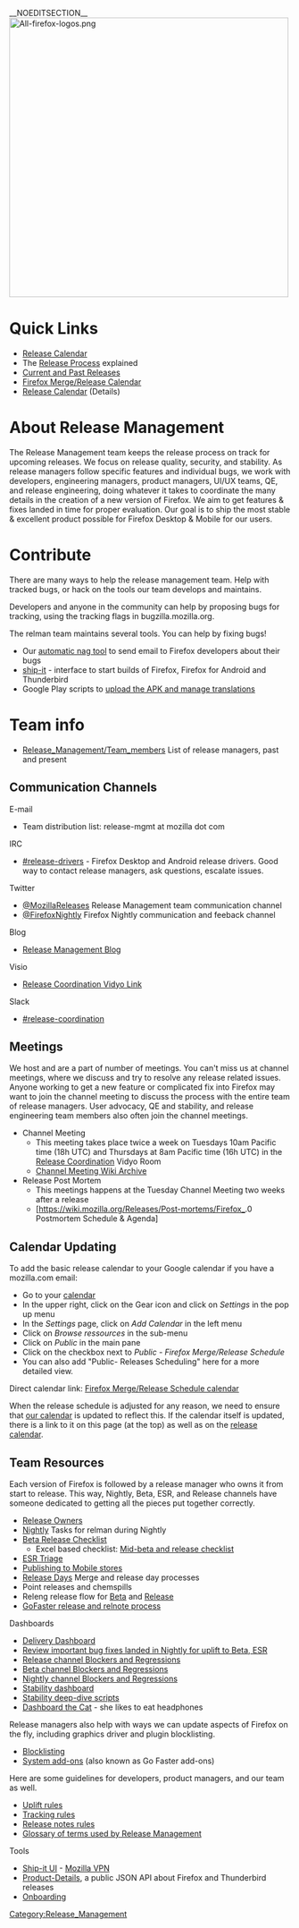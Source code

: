 __NOEDITSECTION__
[[File:All-firefox-logos.png|500px|center]]
=Quick Links=
* [[Release_Management/Calendar | Release Calendar ]]
* The [[Release_Management/Release_Process | Release Process]] explained
* [[Releases | Current and Past Releases]]
* [https://www.google.com/calendar/embed?src=mozilla.com_2d37383433353432352d3939%40resource.calendar.google.com Firefox Merge/Release Calendar]
* [https://www.google.com/calendar/embed?src=mozilla.com_dbq84anr9i8tcnmhabatstv5co%40group.calendar.google.com Release  Calendar] (Details)

=About Release Management=
The Release Management team keeps the release process on track for upcoming releases. We focus on release quality, security, and stability. As release managers follow specific features and individual bugs, we work with developers, engineering managers, product managers, UI/UX teams, QE, and release engineering, doing whatever it takes to coordinate the many details in the creation of a new version of Firefox.  We aim to get features & fixes landed in time for proper evaluation. Our goal is to ship the most stable & excellent product possible for Firefox Desktop & Mobile for our users.

= Contribute =

There are many ways to help the release management team. Help with tracked bugs, or hack on the tools our team develops and maintains.

Developers and anyone in the community can help by proposing bugs for tracking, using the tracking flags in bugzilla.mozilla.org.

The relman team maintains several tools. You can help by fixing bugs!
* Our [https://github.com/mozilla/relman-auto-nag automatic nag tool] to send email to Firefox developers about their bugs
* [https://bugzilla.mozilla.org/buglist.cgi?list_id=12453401&resolution=---&classification=Other&query_format=advanced&component=Ship%20It&product=Release%20Engineering ship-it] - interface to start builds of Firefox, Firefox for Android and Thunderbird
* Google Play scripts to [https://github.com/mozilla-releng/mozapkpublisher/ upload the APK and manage translations]

= Team info =
* [[Release_Management/Team_members]] List of release managers, past and present

==Communication Channels==
;E-mail
* Team distribution list: release-mgmt at mozilla dot com

;IRC
* [irc://irc.mozilla.org/%23release-drivers #release-drivers] - Firefox Desktop and Android release drivers. Good way to contact release managers, ask questions, escalate issues.

;Twitter
* [https://twitter.com/MozillaReleases @MozillaReleases] Release Management team communication channel
* [https://twitter.com/FirefoxNightly @FirefoxNightly]  Firefox Nightly communication and feeback channel

;Blog
* [http://release.mozilla.org/ Release Management Blog]

;Visio
* [https://v.mozilla.com/flex.html?roomdirect.html&key=EXysadF68Dac Release Coordination Vidyo Link]

;Slack
* [https://mozilla.slack.com/messages/release-coordination/ #release-coordination]

==Meetings==

We host and are a part of number of meetings.  You can't miss us at channel meetings, where we discuss and try to resolve any release related issues. Anyone working to get a new feature or complicated fix into Firefox may want to join the channel meeting to discuss the process with the entire team of release managers.  User advocacy, QE and stability, and release engineering team members also often join the channel meetings.

* Channel Meeting
**This meeting takes place twice a week on Tuesdays 10am Pacific time (18h UTC) and Thursdays at 8am Pacific time (16h UTC) in the [https://v.mozilla.com/flex.html?roomdirect.html&key=EXysadF68Dac Release Coordination] Vidyo Room
** [https://wiki.mozilla.org/Firefox/Channels/Meetings Channel Meeting Wiki Archive]
* Release Post Mortem
**This meetings happens at the Tuesday Channel Meeting two weeks after a release
** [https://wiki.mozilla.org/Releases/Post-mortems/Firefox_{{Version/Gecko/release/current}}.0 Postmortem Schedule & Agenda]

==Calendar Updating==
To add the basic release calendar to your Google calendar if you have a mozilla.com email:
* Go to your [https://calendar.google.com/ calendar]
* In the upper right, click on the Gear icon and click on ''Settings'' in the pop up menu
* In the ''Settings'' page, click on ''Add Calendar'' in the left menu
* Click on ''Browse ressources'' in the sub-menu
* Click on ''Public'' in the main pane
* Click on the checkbox next to ''Public - Firefox Merge/Release Schedule''
* You can also add "Public- Releases Scheduling" here for a more detailed view.

Direct calendar link: [https://calendar.google.com/calendar?cid=bW96aWxsYS5jb21fMmQzNzM4MzQzMzM1MzQzMjM1MmQzOTM5QHJlc291cmNlLmNhbGVuZGFyLmdvb2dsZS5jb20 Firefox Merge/Release Schedule calendar ]

When the release schedule is adjusted for any reason, we need to ensure that [https://calendar.google.com/calendar/embed?src=bW96aWxsYS5jb21fZGJxODRhbnI5aTh0Y25taGFiYXRzdHY1Y29AZ3JvdXAuY2FsZW5kYXIuZ29vZ2xlLmNvbQ our calendar]  is updated to reflect this.  If the calendar itself is updated, there is a link to it on this page (at the top) as well as on the [[Release_Management/Calendar|release calendar]].

==Team Resources==
Each version of Firefox is followed by a release manager who owns it from start to release. This way, Nightly, Beta, ESR, and Release channels have someone dedicated to getting all the pieces put together correctly.
* [[Release_Management/Release_owners|Release Owners]]
* [[Release_Management/Nightly|Nightly]] Tasks for relman during Nightly
* [[Release_Management/Beta_Release_Checklist|Beta Release Checklist]]
** Excel based checklist: [https://docs.google.com/spreadsheets/d/1hhYtmyLc0GEk_NaK45KjRvhyppw7s7YSpC9xudaQZgo/edit#gid=1158959417 Mid-beta and release checklist]
* [https://wiki.mozilla.org/Release_Management/ESR_Landing_Process ESR Triage]
* [[Release_Management/Mobile_Publishing_Documentation|Publishing to Mobile stores]]
* [[Release Management/Release Days|Release Days]] Merge and release day processes
* Point releases and chemspills
* Releng release flow for [http://moz-releng-docs.readthedocs.org/en/latest/release_workflows/fx_beta_release.html Beta] and [http://moz-releng-docs.readthedocs.org/en/latest/release_workflows/fx_ga_release.html Release]
* [https://drive.google.com/open?id=1x27I7hAmWDWiqk3o3YC3fklhE3N59bdgHCQHF5p_lkU GoFaster release and relnote process]

;Dashboards
* [https://mozilla.github.io/delivery-dashboard/ Delivery Dashboard]
* [[Release_Management/Review_Fixes_Worth_Uplifting|Review important bug fixes landed in Nightly for uplift to Beta, ESR]]
* [http://mozilla.github.io/releasehealth/?channel=release Release channel Blockers and Regressions]
* [http://mozilla.github.io/releasehealth/?channel=beta Beta channel Blockers and Regressions]
* [http://mozilla.github.io/releasehealth/?channel=nightly Nightly channel Blockers and Regressions]
* [https://sql.telemetry.mozilla.org/dashboard/release-management-dashboard Stability dashboard]
* [https://mozilla.github.io/stab-crashes Stability deep-dive scripts]
* [https://www.flickr.com/photos/lizhenry/24368249885 Dashboard the Cat] - she likes to eat headphones

;Release managers also help with ways we can update aspects of Firefox on the fly, including graphics driver and plugin blocklisting.
* [[Blocklisting|Blocklisting]]
* [[Firefox/Go_Faster/System_Add-ons/Process|System add-ons]] (also known as Go Faster add-ons)

;Here are some guidelines for developers, product managers, and our team as well.
* [[Release_Management/Uplift_rules|Uplift rules]]
* [[Release_Management/Tracking_rules|Tracking rules]]
* [[Release_Management/Relnotes_rules|Release notes rules]]
* [[Release_Management/Glossary|Glossary of terms used by Release Management]]


;Tools
* [http://ship-it.mozilla.org/ Ship-it UI] - [https://mana.mozilla.org/wiki/pages/viewpage.action?pageId=30769829 Mozilla VPN]
* [[Release_Management/Product_details|Product-Details]], a public JSON API about Firefox and Thunderbird releases
* [[Release_Management/Onboarding|Onboarding]]


[[Category:Release_Management]]
